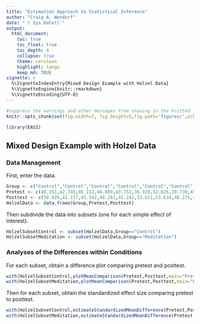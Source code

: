 ```yaml
---
title: "Estimation Approach to Statistical Inference"
author: "Craig A. Wendorf"
date: "`r Sys.Date()`"
output:
  html_document:
    toc: true
    toc_float: true
    toc_depth: 4
    collapse: true
    theme: cerulean
    highlight: tango
    keep_md: TRUE
vignette: >
  %\VignetteIndexEntry{Mixed Design Example with Holzel Data}
  %\VignetteEngine{knitr::rmarkdown}
  %\VignetteEncoding{UTF-8}
---
```


```r
#suppress the warnings and other messages from showing in the knitted file.
knitr::opts_chunk$set(fig.width=7, fig.height=5,fig.path='figures/',echo=TRUE,warning=FALSE,message=FALSE)
```

```r
library(EASI)
```

## Mixed Design Example with Holzel Data

### Data Management

First, enter the data.

```r
Group <- c("Control","Control","Control","Control","Control","Control","Control","Control","Control","Control","Control","Control","Control","Control","Control","Control","Control","Meditation","Meditation","Meditation","Meditation","Meditation","Meditation","Meditation","Meditation","Meditation","Meditation","Meditation","Meditation","Meditation","Meditation","Meditation","Meditation")
Pretest <- c(48.261,42.745,46.222,46.889,43.752,36.928,52.026,39.739,45.503,45.386,44.745,31.725,40.562,39.216,46.771,48.314,46.065,43.072,41.922,48.366,49.725,40.013,39.673,38.405,52.51,41.281,42.157,41.281,57.843,41.935,45.281,29.673,46.144)
Posttest <- c(50.026,41.137,45.542,48.261,45.242,33.621,53.634,40.275,43.595,46.235,45.621,32.092,40.588,39.987,47.19,47.137,46.654,42.549,41.974,49.882,50.967,41.059,41.569,40.418,54.078,43.046,43.333,41.333,58,42.471,45.83,31.137,47.007)
HolzelData <- data.frame(Group,Pretest,Posttest)
```

Then subdivide the data into subsets (one for each simple effect of interest).

```r
HolzelSubsetControl <- subset(HolzelData,Group=="Control")
HolzelSubsetMeditation <- subset(HolzelData,Group=="Meditation")
```

### Analyses of the Differences within Conditions

For each subset, obtain a difference plot comparing pretest and posttest.

```r
with(HolzelSubsetControl,plotMeanComparison(Pretest,Posttest,main="Pretest vs Posttest for the Control Group",ylab="Gray Matter"))
with(HolzelSubsetMeditation,plotMeanComparison(Pretest,Posttest,main="Pretest vs Posttest for the Meditation Group",ylab="Gray Matter"))
```

Then for each subset, obtain the standardized effect size comparing pretest to posttest.

```r
with(HolzelSubsetControl,estimateStandardizedMeanDifference(Pretest,Posttest))
with(HolzelSubsetMeditation,estimateStandardizedMeanDifference(Pretest,Posttest))
```

